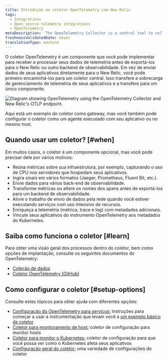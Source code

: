 ```yaml
---
title: Introdução ao coletor OpenTelemetry com New Relic
tags:
  - Integrations
  - Open source telemetry integrations
  - OpenTelemetry
metaDescription: 'The OpenTelemetry Collector is a central tool to collect, process, and export your telemetry to New Relic and beyond.'
freshnessValidatedDate: never
translationType: machine
---
```



O coletor OpenTelemetry é um componente que você pode implementar para receber e processar seus dados de telemetria antes de exportá-los para o New Relic ou outro backend de observabilidade. Em vez de enviar dados de seus aplicativos diretamente para o New Relic, você pode primeiro encaminhá-los para um coletor central. Isso transfere a sobrecarga de gerenciamento de telemetria de seus aplicativos e a transfere para um único componente.

<img
  title="Diagram of OTLP with collector"
  alt="Diagram showing OpenTelemetry using the OpenTelemetry Collector and New Relic's OTLP endpoint."
  src={opentelemetryNativeOtlpWithCollector}
/>

<figcaption>
  Aqui está um exemplo do coletor como gateway, mas você também pode configurar o coletor como um agente executado com seu aplicativo ou no mesmo host.
</figcaption>

## Quando usar um coletor? [#when]

Em muitos casos, o coletor é um componente opcional, mas você pode precisar dele por vários motivos:

* Reúna métricas sobre sua infraestrutura, por exemplo, capturando o uso de CPU nos servidores que hospedam seus aplicativos.
* Ingira sinais em vários formatos (Jaeger, Prometheus, Fluent Bit, etc.).
* Envie dados para vários back-end de observabilidade.
* Transforme métricas ou altere os nomes dos spans antes de exportá-los para um backend de observabilidade.
* Alivie o trabalho de envio de dados pela rede quando você estiver executando serviços com uso intensivo de recursos.
* Enriqueça a telemetria (métrica, trace e log) com metadados adicionais.
* Vincule seus aplicativos do instrumento OpenTelemetry aos metadados do Kubernetes.

## Saiba como funciona o coletor [#learn]

Para obter uma visão geral dos processos dentro do coletor, bem como opções de implantação, consulte os seguintes documentos do OpenTelemetry:

* [Coleção de dados](https://opentelemetry.io/docs/concepts/data-collection/)
* [Coletor OpenTelemetry (GitHub)](https://github.com/open-telemetry/opentelemetry-collector/blob/main/README.md)

## Como configurar o coletor [#setup-options]

Consulte estes tópicos para obter ajuda com diferentes opções:

* [Configuração do OpenTelemetry para serviços:](/docs/more-integrations/open-source-telemetry-integrations/opentelemetry/opentelemetry-setup#collector-export) instruções para começar a usar a instrumentação que levam você a [um exemplo básico de coletor](/docs/more-integrations/open-source-telemetry-integrations/opentelemetry/collector/opentelemetry-collector-basic)
* [Coletor para monitoramento de host:](/docs/more-integrations/open-source-telemetry-integrations/opentelemetry/collector/opentelemetry-collector-infra-hosts) coletor de configuração para monitor hosts
* [Coletor para monitor o Kubernetes:](/docs/kubernetes-pixie/kubernetes-integration/advanced-configuration/link-otel-applications-kubernetes) coletor de configuração para que você possa ver como o Kubernetes afeta seus aplicativos
* [Configuração geral do coletor:](/docs/more-integrations/open-source-telemetry-integrations/opentelemetry/collector/opentelemetry-collector-configs) uma variedade de configurações do coletor